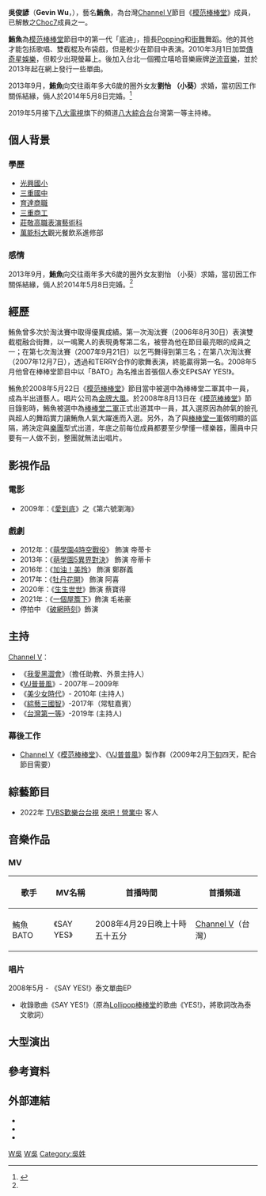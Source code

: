 {{Trivia|time=2015-01-24T05:21:37+00:00}}
{{otheruses|subject=[[模范棒棒堂|模范棒棒堂]]成員鮪魚|other=「鮪魚」的其他意義|鮪魚 (消歧義)}}
{{藝人
| 姓名 = 吳俊諺（鮪魚）
| 類型 = 男藝人
| 圖片 = 
| 圖片簡介 = 
| 圖片尺寸 = 
| 本名 = 吳俊諺
| 羅馬拼音 = Wu Chun Yen
| 英文名 = Gevin
| 暱稱 = 鮪魚、BATO、喇叭魚、Mr.G、G-Yen
| 出生日期 = {{birth date and age|1989|9|19}}
| 出生地點 = {{TWN}}
| 國籍 = {{ROC}}
| 職業 = [[演員|演員]]、[[歌手|歌手]]
| 活躍年代 = 2006年至今
| 教育程度 = [[萬能科大|萬能科大]]觀光餐飲系
| 配偶 = {{marriage|劉怡 (小葵)|2014}}
| 兒女 = 兒子：Woody（吳梵迪）<br>{{birth date and age|2015|10|30}}<br>兒子：Ori（吳梵宇）<br>{{birthdate and age|2020|01|08}}
| 唱片公司 = [[金牌大風|金牌大風]] (2008年至2009年)<br />[[逆流音樂|逆流音樂]](2013年至今)
| 經紀公司 = [[傳奇星娛樂|傳奇星娛樂]] (2010年至2015年)<br />[[花田娛樂|花田娛樂]](2015年至2018年)<br />[[無敵家娛樂|無敵家娛樂]](2018年至今)
| 相關團體 = [[Choc7|Choc7]]
| 網站 = 
| 代表作 = 《BATO》<br>《冒險世界》<br>《[[太青春|太青春]]》
| imdb = 3572792
}}

'''吳俊諺'''（'''Gevin Wu'''，{{bd|1989年|9月19日|catIdx=W吳}}），藝名'''鮪魚'''，為台灣[[Channel_V|Channel V]]節目《[[模范棒棒堂|模范棒棒堂]]》成員，已解散之[[Choc7|Choc7]]成員之一。

'''鮪魚'''為[[模范棒棒堂|模范棒棒堂]]節目中的第一代「底迪」，擅長[[Popping|Popping]]和[[街舞|街舞]]舞蹈。他的其他才能包括歌唱、雙截棍及布袋戲，但是較少在節目中表演。2010年3月1日加盟[[傳奇星娛樂|傳奇星娛樂]]，但較少出現螢幕上。後加入台北一個獨立嘻哈音樂廠牌[[逆流音樂|逆流音樂]]，並於2013年起在網上發行一些單曲。

2013年9月，'''鮪魚'''向交往兩年多大6歲的圈外女友'''劉怡 （小葵）'''求婚，當初因工作關係結緣，倆人於2014年5月8日完婚。<ref name=":0">{{Cite web |url=http://www.ettoday.net/news/20131007/278912.htm |title=前棒棒堂鮪魚號召500人求婚成功！明年娶大5歲女友 |accessdate=2013-10-07 |archive-date=2015-09-24 |archive-url=https://web.archive.org/web/20150924054955/http://www.ettoday.net/news/20131007/278912.htm |dead-url=no }}</ref>

2019年5月接下[[八大電視|八大電視]]旗下的頻道[[八大綜合台|八大綜合台]]台灣第一等主持棒。

== 個人背景 ==

===學歷===
* [[新北市三重區光興國民小學|光興國小]]
* [[新北市立三重高級中學|三重國中]]
* [[臺北市私立普林思頓高級中等學校|育達商職]]
* [[新北市立三重高級商工職業學校|三重商工]]
* [[新北市私立莊敬高級工業家事職業學校|莊敬高職]][[表演藝術科|表演藝術科]]
* [[萬能科技大學|萬能科大]]觀光餐飲系進修部

=== 感情 ===
2013年9月，'''鮪魚'''向交往兩年多大6歲的圈外女友劉怡 （小葵）求婚，當初因工作關係結緣，倆人於2014年5月8日完婚。<ref name=":0" />

==經歷==
鮪魚曾多次於淘汰賽中取得優異成績。第一次淘汰賽（2006年8月30日）表演雙截棍融合街舞，以一鳴驚人的表現勇奪第二名，被譽為他在節目最亮眼的成員之一；在第七次淘汰賽（2007年9月21日）以乞丐舞得到第三名；在第八次淘汰賽（2007年12月7日），透過和TERRY合作的歌舞表演，終能贏得第一名。2008年5月他曾在棒棒堂節目中以「BATO」為名推出首張個人泰文EP《SAY YES!》。

鮪魚於2008年5月22日《[[模范棒棒堂|模范棒棒堂]]》節目當中被選中為棒棒堂二軍其中一員，成為半出道藝人。唱片公司為[[金牌大風|金牌大風]]。於2008年8月13日在《[[模范棒棒堂|模范棒棒堂]]》節目錄影時，鮪魚被選中為[[棒棒堂二軍|棒棒堂二軍]]正式出道其中一員，其入選原因為帥氣的臉孔與超人的舞蹈實力讓鮪魚人氣大躍進而入選。另外，為了與[[Lollipop棒棒堂|棒棒堂一軍]]做明顯的區隔，將決定與[[樂團|樂團]]型式出道，年底之前每位成員都要至少學懂一樣樂器，團員中只要有一人做不到，整團就無法出唱片。

==影視作品==
===電影===
*2009年：《[[愛到底|愛到底]]》之《第六號瀏海》

===戲劇===
*2012年：《[[萌學園4時空戰役|萌學園4時空戰役]]》 飾演 帝蒂卡
*2013年：《[[萌學園5異界對決|萌學園5異界對決]]》 飾演 帝蒂卡
*2016年：《[[加油！美玲|加油！美玲]]》 飾演 鄭群義
*2017年：《[[牡丹花開|牡丹花開]]》 飾演 阿喜
*2020年：《[[生生世世_(電視劇)|生生世世]]》飾演 蔡寶得
*2021年：《[[一個屋簷下_(台灣電視劇)|一個屋簷下]]》飾演 毛祐豪
*停拍中 《[[破網時刻|破網時刻]]》飾演

==主持==
[[Channel_V|Channel V]]：
*《[[我愛黑澀會|我愛黑澀會]]》（擔任助教、外景主持人）
*《[[VJ普普風|VJ普普風]]》- 2007年－2009年
*《[[美少女時代|美少女時代]]》- 2010年  (主持人)
*《[[綜藝三國智|綜藝三國智]]》-2017年（常駐嘉賓）
*《[[台灣第一等|台灣第一等]]》-2019年  (主持人)
===幕後工作===
*[[Channel_V|Channel V]]《[[模范棒棒堂|模范棒棒堂]]》、《[[VJ普普風|VJ普普風]]》製作群（2009年2月[[下旬|下旬]]四天，配合節目需要）
==綜藝節目==
*2022年 [[TVBS歡樂台|TVBS歡樂台]][[台視|台視]]  [[來吧！營業中|來吧！營業中]] 客人

==音樂作品==
{{Main|Choc7}}
===MV===
{| class="wikitable"
! 歌手
! MV名稱
! 首播時間
! 首播頻道
|-
| 鮪魚 BATO || 《SAY YES》 ||2008年4月29日晚上十時五十五分||[[Channel_V|Channel V]]（台灣）
|}

===唱片===
2008年5月 - 《SAY YES!》泰文單曲EP
* 收錄歌曲《SAY YES!》（原為[[棒棒堂|Lollipop棒棒堂]]的歌曲《YES!》，將歌詞改為泰文歌詞）

==大型演出==
{{Main|Choc7}}

== 參考資料 ==
{{reflist}}

==外部連結== 
<!-- 維基百科不是網頁收集處，非官方成立的歌迷/影迷/支援者/後援會網站、網頁、部落格、論壇等的連結，以及YouTube、Google Video之類的影像連結並不適合放在維基百科條目裡，請參考「Wikipedia:不適合維基百科的文章」。-->
* {{facebook|Gyen.com.tw|Gevin吳俊諺（鮪魚）}}
* {{Sinaweibo|1764893740}}
* {{instagram|gevin_c._wu}}

{{模范棒棒堂}}
{{模范七棒}}

[[Category:臺北市私立育達高職校友|W吳]]
[[Category:莊敬高級工業家事職業學校校友|W吳]]
[[Category:吳姓|Category:吳姓]]